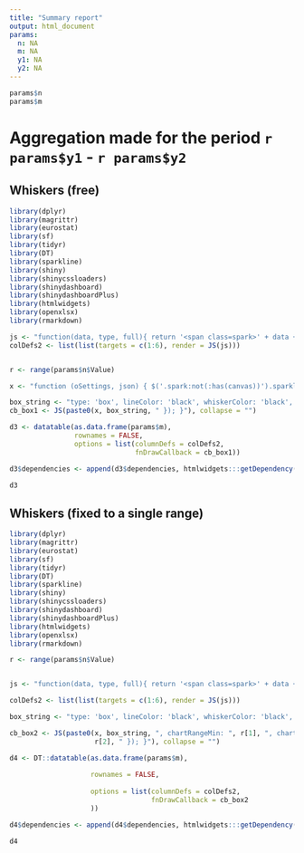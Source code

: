 ```yaml
---
title: "Summary report"
output: html_document
params:
  n: NA
  m: NA
  y1: NA
  y2: NA
---
```


```r
params$n
params$m
```

# Aggregation made for the period `r params$y1` - `r params$y2`

## Whiskers (free)

```r
library(dplyr)
library(magrittr)
library(eurostat)
library(sf)
library(tidyr)
library(DT)
library(sparkline)
library(shiny)
library(shinycssloaders)
library(shinydashboard)
library(shinydashboardPlus)
library(htmlwidgets)
library(openxlsx)
library(rmarkdown)

js <- "function(data, type, full){ return '<span class=spark>' + data + '</span>' }"
colDefs2 <- list(list(targets = c(1:6), render = JS(js)))


r <- range(params$n$Value)

x <- "function (oSettings, json) { $('.spark:not(:has(canvas))').sparkline('html', { "

box_string <- "type: 'box', lineColor: 'black', whiskerColor: 'black', outlierFillColor: 'black', outlierLineColor: 'black', medianColor: 'black', boxFillColor: 'orange', boxLineColor: 'black'"
cb_box1 <- JS(paste0(x, box_string, " }); }"), collapse = "")

d3 <- datatable(as.data.frame(params$m),
                rownames = FALSE, 
                options = list(columnDefs = colDefs2,
                               fnDrawCallback = cb_box1))

d3$dependencies <- append(d3$dependencies, htmlwidgets:::getDependency("sparkline"))

d3
```


## Whiskers (fixed to a single range)

```r
library(dplyr)
library(magrittr)
library(eurostat)
library(sf)
library(tidyr)
library(DT)
library(sparkline)
library(shiny)
library(shinycssloaders)
library(shinydashboard)
library(shinydashboardPlus)
library(htmlwidgets)
library(openxlsx)
library(rmarkdown)

r <- range(params$n$Value)


js <- "function(data, type, full){ return '<span class=spark>' + data + '</span>' }"

colDefs2 <- list(list(targets = c(1:6), render = JS(js)))

box_string <- "type: 'box', lineColor: 'black', whiskerColor: 'black', outlierFillColor: 'black', outlierLineColor: 'black', medianColor: 'black', boxFillColor: 'orange', boxLineColor: 'black'"

cb_box2 <- JS(paste0(x, box_string, ", chartRangeMin: ", r[1], ", chartRangeMax: ",
                     r[2], " }); }"), collapse = "")

d4 <- DT::datatable(as.data.frame(params$m),
                    
                    rownames = FALSE, 
                    
                    options = list(columnDefs = colDefs2, 
                                   fnDrawCallback = cb_box2
                    ))

d4$dependencies <- append(d4$dependencies, htmlwidgets:::getDependency("sparkline"))

d4

```

